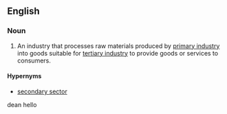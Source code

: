==English==
{{examples-right|sense=Levels of Industry|examples=[[primary industry]]: apple orchard<br>'''secondary industry''': apple sauce manufacturer<br>[[tertiary industry]]: grocery store|width=40%}}
===Noun===
{{en-noun|sg=[[secondary]] [[industry]]|secondary industries}}

# {{economics}} An industry that processes raw materials produced by [[primary industry]] into goods suitable for [[tertiary industry]] to provide goods or services to consumers.

====Hypernyms====
*[[secondary sector]]

dean hello